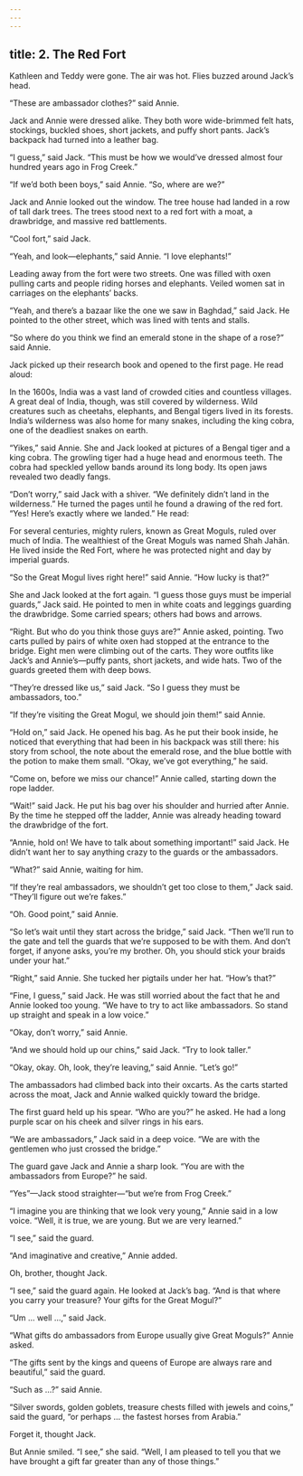 ```yaml
---
---
---
```

title: 2. The Red Fort
---




Kathleen and Teddy were gone. The air was hot. Flies buzzed around Jack’s head.

“These are ambassador clothes?” said Annie.

Jack and Annie were dressed alike. They both wore wide-brimmed felt hats, stockings, buckled shoes, short jackets, and puffy short pants. Jack’s backpack had turned into a leather bag.

“I guess,” said Jack. “This must be how we would’ve dressed almost four hundred years ago in Frog Creek.”

“If we’d both been boys,” said Annie. “So, where are we?”

Jack and Annie looked out the window. The tree house had landed in a row of tall dark trees. The trees stood next to a red fort with a moat, a drawbridge, and massive red battlements.



“Cool fort,” said Jack.

“Yeah, and look—elephants,” said Annie. “I love elephants!”

Leading away from the fort were two streets. One was filled with oxen pulling carts and people riding horses and elephants. Veiled women sat in carriages on the elephants’ backs.

“Yeah, and there’s a bazaar like the one we saw in Baghdad,” said Jack. He pointed to the other street, which was lined with tents and stalls.

“So where do you think we find an emerald stone in the shape of a rose?” said Annie.

Jack picked up their research book and opened to the first page. He read aloud:

In the 1600s, India was a vast land of crowded cities and countless villages. A great deal of India, though, was still covered by wilderness. Wild creatures such as cheetahs, elephants, and Bengal tigers lived in its forests. India’s wilderness was also home for many snakes, including the king cobra, one of the deadliest snakes on earth.



“Yikes,” said Annie. She and Jack looked at pictures of a Bengal tiger and a king cobra. The growling tiger had a huge head and enormous teeth. The cobra had speckled yellow bands around its long body. Its open jaws revealed two deadly fangs.

“Don’t worry,” said Jack with a shiver. “We definitely didn’t land in the wilderness.” He turned the pages until he found a drawing of the red fort. “Yes! Here’s exactly where we landed.” He read:

For several centuries, mighty rulers, known as Great Moguls, ruled over much of India. The wealthiest of the Great Moguls was named Shah Jahãn. He lived inside the Red Fort, where he was protected night and day by imperial guards.



“So the Great Mogul lives right here!” said Annie. “How lucky is that?”

She and Jack looked at the fort again. “I guess those guys must be imperial guards,” Jack said. He pointed to men in white coats and leggings guarding the drawbridge. Some carried spears; others had bows and arrows.

“Right. But who do you think those guys are?” Annie asked, pointing. Two carts pulled by pairs of white oxen had stopped at the entrance to the bridge. Eight men were climbing out of the carts. They wore outfits like Jack’s and Annie’s—puffy pants, short jackets, and wide hats. Two of the guards greeted them with deep bows.

“They’re dressed like us,” said Jack. “So I guess they must be ambassadors, too.”

“If they’re visiting the Great Mogul, we should join them!” said Annie.

“Hold on,” said Jack. He opened his bag. As he put their book inside, he noticed that everything that had been in his backpack was still there: his story from school, the note about the emerald rose, and the blue bottle with the potion to make them small. “Okay, we’ve got everything,” he said.

“Come on, before we miss our chance!” Annie called, starting down the rope ladder.

“Wait!” said Jack. He put his bag over his shoulder and hurried after Annie. By the time he stepped off the ladder, Annie was already heading toward the drawbridge of the fort.

“Annie, hold on! We have to talk about something important!” said Jack. He didn’t want her to say anything crazy to the guards or the ambassadors.

“What?” said Annie, waiting for him.

“If they’re real ambassadors, we shouldn’t get too close to them,” Jack said. “They’ll figure out we’re fakes.”

“Oh. Good point,” said Annie.

“So let’s wait until they start across the bridge,” said Jack. “Then we’ll run to the gate and tell the guards that we’re supposed to be with them. And don’t forget, if anyone asks, you’re my brother. Oh, you should stick your braids under your hat.”

“Right,” said Annie. She tucked her pigtails under her hat. “How’s that?”

“Fine, I guess,” said Jack. He was still worried about the fact that he and Annie looked too young. “We have to try to act like ambassadors. So stand up straight and speak in a low voice.”

“Okay, don’t worry,” said Annie.

“And we should hold up our chins,” said Jack. “Try to look taller.”

“Okay, okay. Oh, look, they’re leaving,” said Annie. “Let’s go!”

The ambassadors had climbed back into their oxcarts. As the carts started across the moat, Jack and Annie walked quickly toward the bridge.

The first guard held up his spear. “Who are you?” he asked. He had a long purple scar on his cheek and silver rings in his ears.

“We are ambassadors,” Jack said in a deep voice. “We are with the gentlemen who just crossed the bridge.”

The guard gave Jack and Annie a sharp look. “You are with the ambassadors from Europe?” he said.

“Yes”—Jack stood straighter—“but we’re from Frog Creek.”

“I imagine you are thinking that we look very young,” Annie said in a low voice. “Well, it is true, we are young. But we are very learned.”

“I see,” said the guard.

“And imaginative and creative,” Annie added.

Oh, brother, thought Jack.

“I see,” said the guard again. He looked at Jack’s bag. “And is that where you carry your treasure? Your gifts for the Great Mogul?”

“Um … well …,” said Jack.

“What gifts do ambassadors from Europe usually give Great Moguls?” Annie asked.

“The gifts sent by the kings and queens of Europe are always rare and beautiful,” said the guard.

“Such as …?” said Annie.

“Silver swords, golden goblets, treasure chests filled with jewels and coins,” said the guard, “or perhaps … the fastest horses from Arabia.”

Forget it, thought Jack.

But Annie smiled. “I see,” she said. “Well, I am pleased to tell you that we have brought a gift far greater than any of those things.”